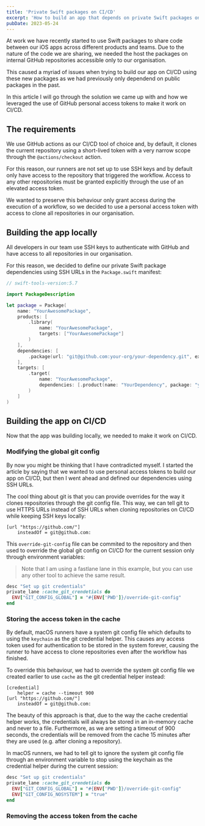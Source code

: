 ```yaml
---
title: 'Private Swift packages on CI/CD'
excerpt: 'How to build an app that depends on private Swift packages on CI/CD.'
pubDate: 2023-05-24
---
```


At work we have recently started to use Swift packages to share code between our iOS apps across different products and teams.
Due to the nature of the code we are sharing, we needed the host the packages on internal GitHub repositories accessible only to our organisation.

This caused a myriad of issues when trying to build our app on CI/CD using these new packages as we had previously only dependend on public packages in the past.

In this article I will go through the solution we came up with and how we leveraged the use of GitHub personal access tokens to make it work on CI/CD.

## The requirements

We use GitHub actions as our CI/CD tool of choice and, by default, it clones the current repository using a short-lived token with a very narrow scope through the `@actions/checkout` action.

For this reason, our runners are not set up to use SSH keys and by default only have access to the repository that triggered the workflow. Access to any other repositories must be granted explicitly through the use of an elevated access token.

We wanted to preserve this behaviour only grant access during the execution of a workflow, so we decided to use a personal access token with access to clone all repositories in our organisation.

## Building the app locally

All developers in our team use SSH keys to authenticate with GitHub and have access to all repositories in our organisation.

For this reason, we decided to define our private Swift package dependencies using SSH URLs in the `Package.swift` manifest:

```swift:Package.swift
// swift-tools-version:5.7

import PackageDescription

let package = Package(
    name: "YourAwesomePackage",
    products: [
        .library(
            name: "YourAwesomePackage",
            targets: ["YourAwesomePackage"]
        )
    ],
    dependencies: [
        .package(url: "git@github.com:your-org/your-dependency.git", exact: "1.0.0")
    ],
    targets: [
        .target(
            name: "YourAwesomePackage",
            dependencies: [.product(name: "YourDependency", package: "your-dependency")]
        )
    ]
)
```

## Building the app on CI/CD

Now that the app was building locally, we needed to make it work on CI/CD.

### Modifying the global git config

By now you might be thinking that I have contradicted myself. I started the article by saying that we wanted to use personal access tokens to build our app on CI/CD, but then I went ahead and defined our dependencies using SSH URLs.

The cool thing about git is that you can provide overrides for the way it clones repositories through the git config file. This way, we can tell git to use HTTPS URLs instead of SSH URLs when cloning repositories on CI/CD while keeping SSH keys locally:

```yml:override-git-config
[url "https://github.com/"]
	insteadOf = git@github.com:
```

This `override-git-config` file can be commited to the repository and then used to override the global git config on CI/CD for the current session only through environment variables:

> Note that I am using a fastlane lane in this example, but you can use any other tool to achieve the same result.

```ruby
desc "Set up git credentials"
private_lane :cache_git_crendetials do
  ENV["GIT_CONFIG_GLOBAL"] = "#{ENV['PWD']}/override-git-config"
end
```

### Storing the access token in the cache

By default, macOS runners have a system git config file which defaults to using the `keychain` as the git credential helper. This causes any access token used for authentication to be stored in the system forever, causing the runner to have access to clone repositories even after the workflow has finished.

To override this behaviour, we had to override the system git config file we created earlier to use `cache` as the git credential helper instead:

```yml:override-git-config
[credential]
	helper = cache --timeout 900
[url "https://github.com/"]
	insteadOf = git@github.com:
```

The beauty of this approach is that, due to the way the cache credential helper works, the credentials will always be stored in an in-memory cache and never to a file. Furthermore, as we are setting a timeout of 900 seconds, the credentials will be removed from the cache 15 minutes after they are used (e.g. after cloning a repository).

In macOS runners, we had to tell git to ignore the system git config file through an environment variable to stop using the keychain as the credential helper during the current session:

```ruby
desc "Set up git credentials"
private_lane :cache_git_crendetials do
  ENV["GIT_CONFIG_GLOBAL"] = "#{ENV['PWD']}/override-git-config"
  ENV["GIT_CONFIG_NOSYSTEM"] = "true"
end
```

### Removing the access token from the cache

```

```
